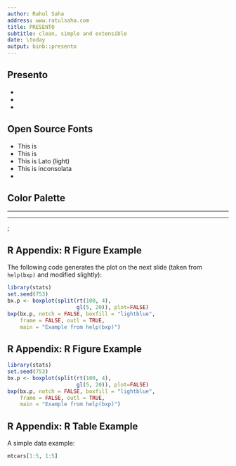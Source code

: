 ```yaml
---
author: Rahul Saha
address: www.ratulsaha.com
title: PRESENTO
subtitle: clean, simple and extensible
date: \today
output: binb::presento
---
```



## Presento

- \begin{center}\largetext{The design is \underline{clean}}\end{center}    \bigskip
- \begin{center}\largetext{The rules are \underline{simple}}\end{center}   \bigskip
- \begin{center}\largetext{The code is \underline{extensible}}\end{center}

## Open Source Fonts

-  \montserratfont This is \textsc{Montserrat}	\bigskip
-  \notosansfont This is \textsc{Noto Sans}		\bigskip
-  \latolightfont This is Lato (light)          \bigskip
-  \inconsolatafont This is inconsolata         \bigskip
-  \textsc{This is Alegreya Sans small caps}    \bigskip

## Color Palette

\begin{center}
  \crule[colordgray] \crule[colorhgray] \crule[colorblue] \crule[colorgreen] \crule[colororange]
\end{center}

____

\begin{center}
 \hugetext{BIG BOLD TEXT} 
 \medskip 
 \small but background color does not work
\end{center}


____

\tikz[overlay,remember picture] \node[opacity=0.8, at=(current page.center)]{%
  \includegraphics[width=\paperwidth]{images/skeleton}};
\begin{textblock}{7}(7,2.5)
  {\color{colorblue}\hugetext{\textbf{RUN!}}}
\end{textblock}




## R Appendix: R Figure Example

The following code generates the plot on the next slide (taken from
`help(bxp)` and modified slightly):

\small

```r
library(stats)
set.seed(753)
bx.p <- boxplot(split(rt(100, 4),
                      gl(5, 20)), plot=FALSE)
bxp(bx.p, notch = FALSE, boxfill = "lightblue",
    frame = FALSE, outl = TRUE,
    main = "Example from help(bxp)")
```  

## R Appendix: R Figure Example
  
```r
library(stats)
set.seed(753)
bx.p <- boxplot(split(rt(100, 4),
                      gl(5, 20)), plot=FALSE)
bxp(bx.p, notch = FALSE, boxfill = "lightblue",
    frame = FALSE, outl = TRUE,
    main = "Example from help(bxp)")
```  

## R Appendix: R Table Example
  
A simple data example:  

```r
mtcars[1:5, 1:5]
```

